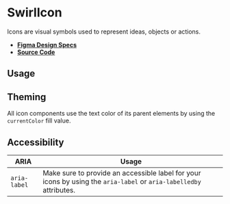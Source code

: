 
<Meta title="Components/SwirlIcon" />

# SwirlIcon

Icons are visual symbols used to represent ideas, objects or actions.

- **[Figma Design Specs](https://www.figma.com/file/iRHiAFsHxnzux8gQ9EjlZe/Flip-Components?node-id=2%3A34)**
- **[Source Code](https://github.com/flip-corp/swirl/tree/main/packages/swirl-components/src/components/swirl-icon)**

## Usage

<Canvas withSource="open">
  <Story id="components-swirlicon--swirl-icon" />
</Canvas>

<ArgsTable story="." />

## Theming

All icon components use the text color of its parent elements by using the
`currentColor` fill value.

## Accessibility

| ARIA         | Usage                                                                                                              |
| ------------ | ------------------------------------------------------------------------------------------------------------------ |
| `aria-label` | Make sure to provide an accessible label for your icons by using the `aria-label` or `aria-labelledby` attributes. |

